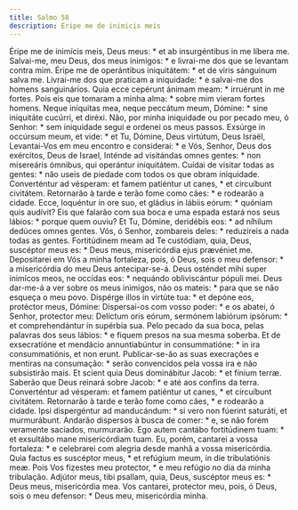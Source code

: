 ```yaml
---
title: Salmo 58
description: Eripe me de inimicis meis
---
```


<div class="grid grid-cols-2 gap-5">
  <span class="text-justify">
    Éripe me de inimícis meis, Deus meus: * et ab insurgéntibus in me líbera me.
  </span>
  <span class="text-justify">
    Salvai-me, meu Deus, dos meus inimigos: * e livrai-me dos que se levantam
    contra mim.
  </span>
  <span class="text-justify">
    Éripe me de operántibus iniquitátem: * et de viris sánguinum salva me.
  </span>
  <span class="text-justify">
    Livrai-me dos que praticam a iniquidade: * e salvai-me dos homens
    sanguinários.
  </span>
  <span class="text-justify">
    Quia ecce cepérunt ánimam meam: * irruérunt in me fortes.
  </span>
  <span class="text-justify">
    Pois eis que tomaram a minha alma: * sobre mim vieram fortes homens.
  </span>
  <span class="text-justify">
    Neque iníquitas mea, neque peccátum meum, Dómine: * sine iniquitáte cucúrri,
    et diréxi.
  </span>
  <span class="text-justify">
    Não, por minha iniquidade ou por pecado meu, ó Senhor: * sem iniquidade
    segui e ordenei os meus passos.
  </span>
  <span class="text-justify">
    Exsúrge in occúrsum meum, et vide: * et Tu, Dómine, Deus virtútum, Deus
    Israël,
  </span>
  <span class="text-justify">
    Levantai-Vos em meu encontro e considerai: * e Vós, Senhor, Deus dos
    exércitos, Deus de Israel,
  </span>
  <span class="text-justify">
    Inténde ad visitándas omnes gentes: * non misereáris ómnibus, qui operántur
    iniquitátem.
  </span>
  <span class="text-justify">
    Cuidai de visitar todas as gentes: * não useis de piedade com todos os que
    obram iniquidade.
  </span>
  <span class="text-justify">
    Converténtur ad vésperam: et famem patiéntur ut canes, * et circuíbunt
    civitátem.
  </span>
  <span class="text-justify">
    Retornarão à tarde e terão fome como cães: * e rodearão a cidade.
  </span>
  <span class="text-justify">
    Ecce, loquéntur in ore suo, et gládius in lábiis eórum: * quóniam quis
    audívit?
  </span>
  <span class="text-justify">
    Eis que falarão com sua boca e uma espada estará nos seus lábios: * porque
    quem ouviu?
  </span>
  <span class="text-justify">
    Et Tu, Dómine, deridébis eos: * ad níhilum dedúces omnes gentes.
  </span>
  <span class="text-justify">
    Vós, ó Senhor, zombareis deles: * reduzireis a nada todas as gentes.
  </span>
  <span class="text-justify">
    Fortitúdinem meam ad Te custódiam, quia, Deus, suscéptor meus es: * Deus
    meus, misericórdia ejus prævéniet me.
  </span>
  <span class="text-justify">
    Depositarei em Vós a minha fortaleza, pois, ó Deus, sois o meu defensor: * a
    misericórdia do meu Deus antecipar-se-á.
  </span>
  <span class="text-justify">
    Deus osténdet mihi super inimícos meos, ne occídas eos: * nequándo
    obliviscántur pópuli mei.
  </span>
  <span class="text-justify">
    Deus dar-me-á a ver sobre os meus inimigos, não os mateis: * para que se não
    esqueça o meu povo.
  </span>
  <span class="text-justify">
    Dispérge illos in virtúte tua: * et depóne eos, protéctor meus, Dómine:
  </span>
  <span class="text-justify">
    Dispersai-os com vosso poder: * e os abatei, ó Senhor, protector meu:
  </span>
  <span class="text-justify">
    Delíctum oris eórum, sermónem labiórum ipsórum: * et comprehendántur in
    supérbia sua.
  </span>
  <span class="text-justify">
    Pelo pecado da sua boca, pelas palavras dos seus lábios: * e fiquem presos
    na sua mesma soberba.
  </span>
  <span class="text-justify">
    Et de exsecratióne et mendácio annuntiabúntur in consummatióne: * in ira
    consummatiónis, et non erunt.
  </span>
  <span class="text-justify">
    Publicar-se-ão as suas execrações e mentiras na consumação: * serão
    convencidos pela vossa ira e não subsistirão mais.
  </span>
  <span class="text-justify">
    Et scient quia Deus dominábitur Jacob: * et fínium terræ.
  </span>
  <span class="text-justify">
    Saberão que Deus reinará sobre Jacob: * e até aos confins da terra.
  </span>
  <span class="text-justify">
    Converténtur ad vésperam: et famem patiéntur ut canes, * et circuíbunt
    civitátem.
  </span>
  <span class="text-justify">
    Retornarão à tarde e terão fome como cães, * e rodearão a cidade.
  </span>
  <span class="text-justify">
    Ipsi dispergéntur ad manducándum: * si vero non fúerint saturáti, et
    murmurábunt.
  </span>
  <span class="text-justify">
    Andarão dispersos à busca de comer: * e, se não forem veramente saciados,
    murmurarão.
  </span>
  <span class="text-justify">
    Ego autem cantábo fortitúdinem tuam: * et exsultábo mane misericórdiam tuam.
  </span>
  <span class="text-justify">
    Eu, porém, cantarei a vossa fortaleza: * e celebrarei com alegria desde
    manhã a vossa misericórdia.
  </span>
  <span class="text-justify">
    Quia factus es suscéptor meus, * et refúgium meum, in die tribulatiónis meæ.
  </span>
  <span class="text-justify">
    Pois Vos fizestes meu protector, * e meu refúgio no dia da minha tribulação.
  </span>
  <span class="text-justify">
    Adjútor meus, tibi psallam, quia, Deus, suscéptor meus es: * Deus meus,
    misericórdia mea.
  </span>
  <span class="text-justify">
    Vos cantarei, protector meu, pois, ó Deus, sois o meu defensor: * Deus meu,
    misericórdia minha.
  </span>
</div>
